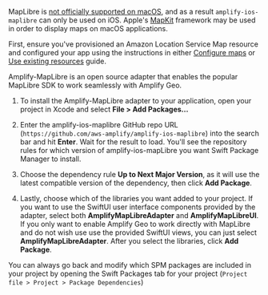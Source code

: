 
<Callout>

MapLibre is
[not officially supported on macOS](https://github.com/maplibre/maplibre-gl-native/blob/9d37d3d4aab293675f3df3a7f9bee7b2f476daf5/platform/ios/platform/macos/README.md?plain=1#L22),
and as a result `amplify-ios-maplibre` can only be used on iOS. Apple's [MapKit](https://developer.apple.com/documentation/mapkit/)
framework may be used in order to display maps on macOS applications.

</Callout>

First, ensure you've provisioned an Amazon Location Service Map resource and configured your app using the instructions in either [Configure maps](/gen1/[platform]/build-a-backend/more-features/geo/configure-maps/) or [Use existing resources](/gen1/[platform]/build-a-backend/more-features/geo/existing-resources/) guide.

Amplify-MapLibre is an open source adapter that enables the popular MapLibre SDK to work seamlessly with Amplify Geo.

1. To install the Amplify-MapLibre adapter to your application, open your project in Xcode and select **File > Add Packages...**

1. Enter the amplify-ios-maplibre GitHub repo URL (`https://github.com/aws-amplify/amplify-ios-maplibre`) into the search bar and hit **Enter**. Wait for the result to load. You'll see the repository rules for which version of amplify-ios-mapLibre you want Swift Package Manager to install. 

1. Choose the dependency rule **Up to Next Major Version**, as it will use the latest compatible version of the dependency, then click **Add Package**.

1. Lastly, choose which of the libraries you want added to your project. If you want to use the SwiftUI user interface components provided by the adapter, select both **AmplifyMapLibreAdapter** and **AmplifyMapLibreUI**. If you only want to enable Amplify Geo to work directly with MapLibre and do not wish use use the provided SwiftUI views, you can just select **AmplifyMapLibreAdapter**. After you select the libraries, click **Add Package**.

<Callout>

You can always go back and modify which SPM packages are included in your project by opening the Swift Packages tab for your project (`Project file > Project > Package Dependencies`)

</Callout>
